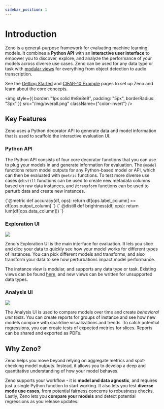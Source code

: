 ```yaml
---
sidebar_position: 1
---
```



# Introduction

Zeno is a general-purpose framework for evaluating machine learning models.
It combines a **Python API** with an **interactive user interface** to empower you to discover, explore, and analyze the performance of your models across diverse use cases.
Zeno can be used for any data type or task with [modular views](/docs/views/) for everything from object detection to audio transcription.

See the [Getting Started](/docs/intro/get_started) and [CIFAR-10 Example](/docs/intro/cifar) pages to set up Zeno and learn about the core concepts.

<img
	style={{ border: "1px solid #e8e8e8", padding: "5px", borderRadius: "3px" }}
	src="/img/overall.png"
	className={"color-invert"}
/>

## Key Features

Zeno uses a Python decorator API to generate data and model information that is used to scaffold the interactive evaluation UI.

### Python API

<div style={{ display: "flex" }}>
  <p style={{ marginRight: "20px" }}>
    The Python API consists of four core decorator functions that you can use to plug your models in and generate information for evaluation. 
    The <code>@model</code> functions return model outputs for any Python-based model or API, which can then be evaluated with <code>@metric</code> functions.
    To test more diverse use cases <code>@distill</code> functions can be used to create new metadata columns based on raw data instances, and <code>@transform</code> functions can be used to perturb data and create new instances. 
  </p>
  <CodeBlock language="python" title="Example Zeno API functions">
    {`@metric
def accuracy(df, ops):
    return df[ops.label_column] 
            == df[ops.output_column]
`}
    {`
@distill
def brightness(df, ops):
    return lum(df[ops.data_column]))
`}
  </CodeBlock>

</div>

### Exploration UI

<div style={{display: 'flex'}}>
<img style={{padding: '5px', width: '50%', marginRight: '20px', objectFit: 'contain'}} src="/img/explore.png" />
<div>
<p>
    Zeno's Exploration UI is the main interface for evaluation.
    It lets you slice and dice your data to quickly see how your model works for different types of instances.
    You can pick different models and transforms, and also transform your data to see how perturbations impact model performance.
</p>

<p>
    The instance view is modular, and supports any data type or task.
    Existing views can be found <a href="/docs/views">here</a>, and new views can be written for unsupported data types.

</p>
</div>
</div>

### Analysis UI

<div style={{ display: "flex" }}>
	<img
		style={{
			padding: "5px",
			width: "50%",
			marginRight: "20px",
			objectFit: "contain",
		}}
		src="/img/analyze.png"
	/>
	<p>
		The Analysis UI is used to compare models over time and create
		<i> behavioral unit tests</i>. You can create reports for groups of instance
		and see how new models compare with sparkline visualizations and trends.
		To catch potential regressions, you can create tests of expected metrics
		for slices. Reports can be shared and exported as PDFs.
	</p>
</div>

## Why Zeno?

Zeno helps you move beyond relying on aggregate metrics and spot-checking model outputs.
Instead, it allows you to develop a deep and quantitative understanding of how your model behaves.

Zeno supports your workflow - it is **model and data agnostic**, and requires just a single Python function to start working.
It also lets you test **diverse mode use cases**, from potential fairness concerns to robustness checks.
Lastly, Zeno lets you **compare your models** and detect potential regressions as you release updates.
